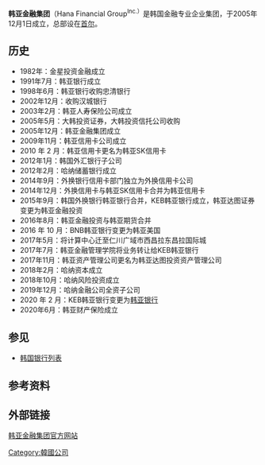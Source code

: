 {{Infobox company
| company_name = 韩亚金融集团<br />하나금융그룹
| company_logo = [[File:韓亞銀行Logo.jpg|180px]]
| company_type = [[韩国交易所|韩国交易所]][[上市公司|上市公司]]
| swift_code = KOEXKRSE
| slogan = 
| foundation = 2005年12月1日
| location = {{KOR}}[[首尔|首尔]]
| industry = [[金融|金融]]
| num_employees = 12,380
| homepage = [http://www.hanafn.com/ http://www.hanafn.com]
| revenues = {{profit}} US$3.56 billion (2010年)
| net_income = {{profit}} ₩1,010.8 billion  (2010年)
}}
'''韩亚金融集团'''（Hana Financial Group<sup>Inc.）</sup>是韩国金融专业企业集团，于2005年12月1日成立，总部设在[[首尔|首尔]]。

== 历史 ==

* 1982年：金星投资金融成立
* 1991年7月：韩亚银行成立
* 1998年6月：韩亚银行收购忠清银行
* 2002年12月：收购汉城银行
* 2003年2月：韩亚人寿保险公司成立
* 2005年5月：大韩投资证券，大韩投资信托公司收购
* 2005年12月：韩亚金融集团成立
* 2009年11月：韩亚信用卡公司成立
* 2010 年 2 月：韩亚信用卡更名为韩亚SK信用卡
* 2012年1月：韩国外汇银行子公司
* 2012年2月：哈纳储蓄银行成立
* 2014年9月：外换银行信用卡部门独立为外换信用卡公司
* 2014年12月：外换信用卡与韩亚SK信用卡合并为韩亚信用卡
* 2015年9月：韩国外换银行韩亚银行合并，KEB韩亚银行成立，韩亚达图证券变更为韩亚金融投资
* 2016年8月：韩亚金融投资与韩亚期货合并
* 2016 年 10 月：BNB韩亚银行变更为韩亚美国
* 2017年5月：将计算中心迁至仁川广域市西昌拉东昌拉国际城
* 2017年7月：韩亚金融管理学院将业务转让给KEB韩亚银行
* 2017年11月：韩亚资产管理公司更名为韩亚达图投资资产管理公司
* 2018年2月：哈纳资本成立
* 2018年10月：哈纳风险投资成立
* 2019年12月：哈纳金融公司全资子公司
* 2020 年 2 月：KEB韩亚银行变更为[[韩亚银行|韩亚银行]]
* 2020年6月：韩亚财产保险成立

==参见==
*[[韩国银行列表|韩国银行列表]]

==参考资料==
{{reflist}}

==外部链接==
[http://www.hanafn.com 韩亚金融集团官方网站]

[[Category:韓國公司|Category:韓國公司]]